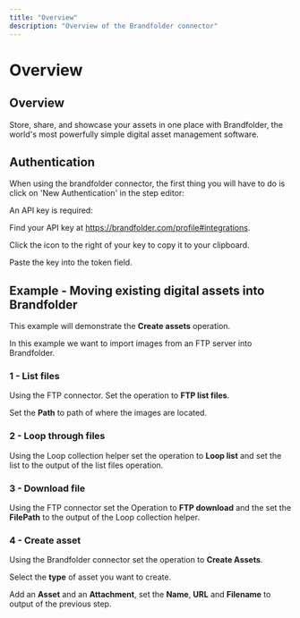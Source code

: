 ```yaml
---
title: "Overview"
description: "Overview of the Brandfolder connector"
---
```


# Overview

## Overview

Store, share, and showcase your assets in one place with Brandfolder, the world's most powerfully simple digital asset management software.

## Authentication

When using the brandfolder connector, the first thing you will have to do is click on 'New Authentication' in the step editor:

An API key is required:

Find your API key at https://brandfolder.com/profile#integrations.

Click the icon to the right of your key to copy it to your clipboard.

Paste the key into the token field.

## Example - Moving existing digital assets into Brandfolder

This example will demonstrate the **Create assets** operation.

In this example we want to import images from an FTP server into Brandfolder.

### 1 - List files

Using the FTP connector. Set the operation to **FTP list files**.

Set the **Path** to path of where the images are located.

### 2 - Loop through files

Using the Loop collection helper set the operation to **Loop list** and set the list to the output of the list files operation.

### 3 - Download file

Using the FTP connector set the Operation to **FTP download** and the set the **FilePath** to the output of the Loop collection helper.

### 4 - Create asset

Using the Brandfolder connector set the operation to **Create Assets**.

Select the **type** of asset you want to create.

Add an **Asset** and an **Attachment**, set the **Name**, **URL** and **Filename** to output of the previous step.
